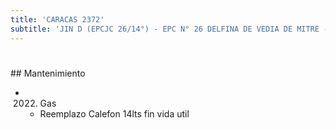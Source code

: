 ```yaml
---
title: 'CARACAS 2372'
subtitle: 'JIN D (EPCJC 26/14°) - EPC N° 26 DELFINA DE VEDIA DE MITRE - CENS N° 86'
---
```


#


 ## Mantenimiento

*  (2022) Gas 
    + Reemplazo Calefon 14lts fin vida util



